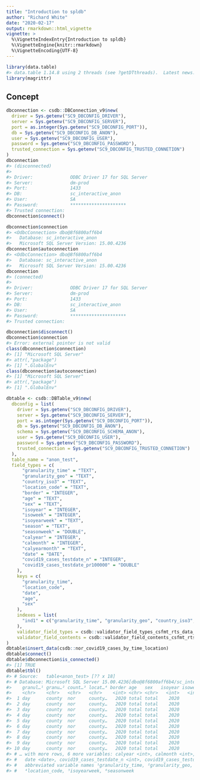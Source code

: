 ```yaml
---
title: "Introduction to spldb"
author: "Richard White"
date: "2020-02-17"
output: rmarkdown::html_vignette
vignette: >
  %\VignetteIndexEntry{Introduction to spldb}
  %\VignetteEngine{knitr::rmarkdown}
  %\VignetteEncoding{UTF-8}
---
```





```r
library(data.table)
#> data.table 1.14.8 using 2 threads (see ?getDTthreads).  Latest news: r-datatable.com
library(magrittr)
```

## Concept

```r
dbconnection <- csdb::DBConnection_v9$new(
  driver = Sys.getenv("SC9_DBCONFIG_DRIVER"),
  server = Sys.getenv("SC9_DBCONFIG_SERVER"),
  port = as.integer(Sys.getenv("SC9_DBCONFIG_PORT")),
  db = Sys.getenv("SC9_DBCONFIG_DB_ANON"),
  user = Sys.getenv("SC9_DBCONFIG_USER"),
  password = Sys.getenv("SC9_DBCONFIG_PASSWORD"),
  trusted_connection = Sys.getenv("SC9_DBCONFIG_TRUSTED_CONNETION")
)
dbconnection
#> (disconnected)
#> 
#> Driver:              ODBC Driver 17 for SQL Server 
#> Server:              dm-prod 
#> Port:                1433 
#> DB:                  sc_interactive_anon 
#> User:                SA 
#> Password:            ********************* 
#> Trusted connection:
dbconnection$connect()

dbconnection$connection
#> <OdbcConnection> dbo@8f6800aff6b4
#>   Database: sc_interactive_anon
#>   Microsoft SQL Server Version: 15.00.4236
dbconnection$autoconnection
#> <OdbcConnection> dbo@8f6800aff6b4
#>   Database: sc_interactive_anon
#>   Microsoft SQL Server Version: 15.00.4236
dbconnection
#> (connected)
#> 
#> Driver:              ODBC Driver 17 for SQL Server 
#> Server:              dm-prod 
#> Port:                1433 
#> DB:                  sc_interactive_anon 
#> User:                SA 
#> Password:            ********************* 
#> Trusted connection:

dbconnection$disconnect()
dbconnection$connection
#> Error: external pointer is not valid
class(dbconnection$connection)
#> [1] "Microsoft SQL Server"
#> attr(,"package")
#> [1] ".GlobalEnv"
class(dbconnection$autoconnection)
#> [1] "Microsoft SQL Server"
#> attr(,"package")
#> [1] ".GlobalEnv"

dbtable <- csdb::DBTable_v9$new(
  dbconfig = list(
    driver = Sys.getenv("SC9_DBCONFIG_DRIVER"),
    server = Sys.getenv("SC9_DBCONFIG_SERVER"),
    port = as.integer(Sys.getenv("SC9_DBCONFIG_PORT")),
    db = Sys.getenv("SC9_DBCONFIG_DB_ANON"),
    schema = Sys.getenv("SC9_DBCONFIG_SCHEMA_ANON"),
    user = Sys.getenv("SC9_DBCONFIG_USER"),
    password = Sys.getenv("SC9_DBCONFIG_PASSWORD"),
    trusted_connection = Sys.getenv("SC9_DBCONFIG_TRUSTED_CONNETION")
  ),
  table_name = "anon_test",
  field_types = c(
      "granularity_time" = "TEXT",
      "granularity_geo" = "TEXT",
      "country_iso3" = "TEXT",
      "location_code" = "TEXT",
      "border" = "INTEGER",
      "age" = "TEXT",
      "sex" = "TEXT",
      "isoyear" = "INTEGER",
      "isoweek" = "INTEGER",
      "isoyearweek" = "TEXT",
      "season" = "TEXT",
      "seasonweek" = "DOUBLE",
      "calyear" = "INTEGER",
      "calmonth" = "INTEGER",
      "calyearmonth" = "TEXT",
      "date" = "DATE",
      "covid19_cases_testdate_n" = "INTEGER",
      "covid19_cases_testdate_pr100000" = "DOUBLE"
    ),
    keys = c(
      "granularity_time",
      "location_code",
      "date",
      "age",
      "sex"
    ),
    indexes = list(
      "ind1" = c("granularity_time", "granularity_geo", "country_iso3", "location_code", "border", "age", "sex", "date", "isoyear", "isoweek", "isoyearweek")
    ),
    validator_field_types = csdb::validator_field_types_csfmt_rts_data_v1,
    validator_field_contents = csdb::validator_field_contents_csfmt_rts_data_v1
)
dbtable$insert_data(csdb::nor_covid19_cases_by_time_location)
dbtable$connect()
dbtable$dbconnection$is_connected()
#> [1] TRUE
dbtable$tbl()
#> # Source:   table<anon_test> [?? x 18]
#> # Database: Microsoft SQL Server 15.00.4236[dbo@8f6800aff6b4/sc_interactive_anon]
#>    granul…¹ granu…² count…³ locat…⁴ border age   sex   isoyear isoweek isoye…⁵ season seaso…⁶
#>    <chr>    <chr>   <chr>   <chr>    <int> <chr> <chr>   <int>   <int> <chr>   <chr>    <dbl>
#>  1 day      county  nor     county…   2020 total total    2020       8 2020-08 2019/…      31
#>  2 day      county  nor     county…   2020 total total    2020       8 2020-08 2019/…      31
#>  3 day      county  nor     county…   2020 total total    2020       8 2020-08 2019/…      31
#>  4 day      county  nor     county…   2020 total total    2020       9 2020-09 2019/…      32
#>  5 day      county  nor     county…   2020 total total    2020       9 2020-09 2019/…      32
#>  6 day      county  nor     county…   2020 total total    2020       9 2020-09 2019/…      32
#>  7 day      county  nor     county…   2020 total total    2020       9 2020-09 2019/…      32
#>  8 day      county  nor     county…   2020 total total    2020       9 2020-09 2019/…      32
#>  9 day      county  nor     county…   2020 total total    2020       9 2020-09 2019/…      32
#> 10 day      county  nor     county…   2020 total total    2020       9 2020-09 2019/…      32
#> # … with more rows, 6 more variables: calyear <int>, calmonth <int>, calyearmonth <chr>,
#> #   date <date>, covid19_cases_testdate_n <int>, covid19_cases_testdate_pr100000 <dbl>, and
#> #   abbreviated variable names ¹​granularity_time, ²​granularity_geo, ³​country_iso3,
#> #   ⁴​location_code, ⁵​isoyearweek, ⁶​seasonweek
```
